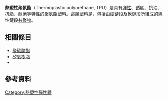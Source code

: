 {{Expand language|1=en|time=2021-03-03T15:25:36+00:00}}
'''熱塑性聚氨酯'''（Thermoplastic polyurethane, TPU）是具有[[弹性_(物理学)|弹性]]、[[透明|透明]]、抗油、抗脂、耐磨等特性的[[聚氨酯|聚氨酯]][[塑料|塑料]]。這類塑料是{{le|熱塑性彈性體|thermoplastic elastomer}}，包括由硬鏈段及軟鏈段所組成的線性鏈段[[共聚物|共聚物]]。

== 相關條目==
* [[聚碳酸酯|聚碳酸酯]]
* [[矽氧樹脂|矽氧樹脂]]
* {{le|手機殼|Mobile phone cover}}

==參考資料==
{{reflist}}
{{塑料}}
[[Category:熱塑性彈性體|Category:熱塑性彈性體]]